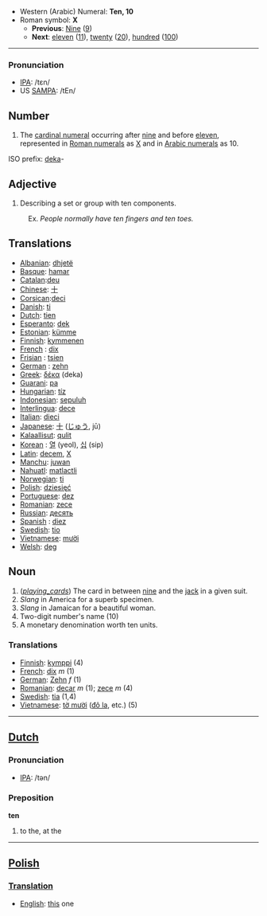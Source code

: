 *Western (Arabic) Numeral: '''Ten, 10'''
*Roman symbol: '''X'''
**'''Previous''': [[Nine]] ([[9]])
**'''Next''': [[eleven]] ([[11]]), [[twenty]] ([[20]]), [[hundred]] ([[100]])

----

=== Pronunciation ===
*[[w:IPA|IPA]]: /tɛn/
*US [[SAMPA]]: /tEn/


==Number==
# The [[cardinal numeral]] occurring after [[nine]] and before [[eleven]], represented in [[Roman numerals]] as [[X]] and in [[Arabic numerals]] as 10.
ISO prefix: [[deka]]-

==Adjective==
# Describing a set or group with ten components. 
:Ex. ''People normally have ten fingers and ten toes.''

==Translations==
*[[Albanian]]: [[dhjetë]]
*[[Basque]]: [[hamar]]
*[[Catalan]]:[[deu]]
*[[Chinese]]: [[十]]
*[[Corsican]]:[[deci]]
*[[Danish]]: [[ti]]
*[[Dutch]]: [[tien]]
*[[Esperanto]]: [[dek]]
*[[Estonian]]: [[kümme]]
*[[Finnish]]: [[kymmenen]]
*[[French]] : [[dix]]
*[[Frisian]] : [[tsien]]
*[[German]] : [[zehn]]
*[[Greek]]: [[δέκα]] (deka)
*[[Guarani]]: [[pa]]
*[[Hungarian]]: [[tíz]]
*[[Indonesian]]: [[sepuluh]]
*[[Interlingua]]: [[dece]]
*[[Italian]]: [[dieci]]
*[[Japanese]]: [[十]] ([[じゅう]], jū)
*[[Kalaallisut]]: [[qulit]]
*[[Korean]] : [[열]] (yeol), [[십]] (sip)
*[[Latin]]: [[decem]], [[X]]
*[[Manchu]]: [[juwan]]
*[[Nahuatl]]: [[matlactli]]
*[[Norwegian]]: [[ti]]
*[[Polish]]: [[dziesięć]]
*[[Portuguese]]: [[dez]]
*[[Romanian]]: [[zece]]
*[[Russian]]: [[десять]]
*[[Spanish]] : [[diez]]
*[[Swedish]]: [[tio]]
*[[Vietnamese]]: [[mười]]
*[[Welsh]]: [[deg]]

==Noun==

# (<i>[[playing_cards]]</i>) The card in between [[nine]] and the [[jack]] in a given suit.
# ''Slang'' in America for a superb specimen.
# ''Slang'' in Jamaican for a beautiful woman. 
# Two-digit number's name (10)
# A monetary denomination worth ten units.

=== Translations ===
*[[Finnish]]: [[kymppi]] (4)
*[[French]]: [[dix]] ''m'' (1)
*[[German]]: [[Zehn]] ''f'' (1)
*[[Romanian]]: [[decar]] ''m'' (1); [[zece]] ''m'' (4)
*[[Swedish]]: [[tia]] (1,4)
*[[Vietnamese]]: [[tờ mười]] ([[Đô la|đô la]], etc.) (5)
----

==[[Dutch]]==

=== Pronunciation ===
*[[w:IPA|IPA]]: /tən/

===Preposition===
'''ten'''

# to the, at the

----
==[[Polish]]==

===[[Translation]]===
*[[English]]: [[this]] one
